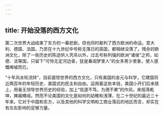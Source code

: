 ```yaml
---
---
---
```

title: 开始没落的西方文化
---




第二次世界大战结束了东方的一幕悲剧，但也同时裁判了西方欧洲的命运。意大利、德国、法国，乃至在十九世纪中号称无落日的英国，都相继没落了。残余的欧洲文化，除了一些历史的陈迹供人凭吊以外，过去号称列强的欧洲“诸侯”之邦，如德、法等国，只留下“可怜无定河边骨，犹是春闺梦里人”的女多男少景象，使人感慨唏嘘而已。

“十年风水轮流转”，目前震惊世界的西方文化，只有美国的金元与科学，它建国将近两百年的年轻历史、美国式的民主和自由。运用着这些本钱，美国小开们后来居上，用毫无领导世界历史的经验，加上“信道不笃，为德不果”的作风，来摇荡乾坤，捭阖樽俎。然而不论美国的文化是如何的幼稚和浅薄，在二十世纪的最近三十年来，它对于中国和东方，以及其他的科学文明和工商业落后的地区而言，却实在有左右影响的足够力量。